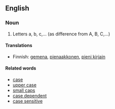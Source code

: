== English ==

===Noun===
# Letters a, b, c,... (as difference from A, B, C,...)

====Translations====

*Finnish: [[gemena]], [[pienaakkonen]], [[pieni kirjain]]

====Related words====

*[[case]]
*[[upper case]]
*[[small caps]]
*[[case dependent]]
*[[case sensitive]]
